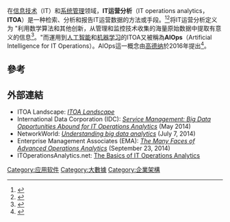 {{NoteTA
|G1=IT
|T=zh-cn:IT運營分析;zh-tw:IT營運分析;
|1=zh-cn:运营;zh-tw:營運;}}
{{Orphan|time=2021-03-15T23:56:00+00:00}}
在[[信息技术|信息技术]]（IT）和[[系统管理|系统管理]]领域，'''IT运营分析'''（IT operations analytics，'''ITOA'''）是一种检索、分析和报告IT运营数据的方法或手段。<ref name="DataJournal">{{cite web|title=The Time Has Come: Analytics Delivers for IT Operations|url=http://www.datacenterjournal.com/it/time-analytics-delivers-operations/|publisher=Data Center Journal|accessdate=2013-02-18|archive-url=https://web.archive.org/web/20130224072609/http://www.datacenterjournal.com/it/time-analytics-delivers-operations/|archive-date=2013-02-24|url-status=dead}}</ref><ref name="Fletcher">{{citation|last=Fletcher|first=Colin|title=Apply IT Operations Analytics to Broader Datasets for Greater Business Insight|url=http://www.gartner.com/document/2778217|date=2014-06-24|access-date=2015-09-29}}</ref>{{link-en|Forrester Research}}将IT运营分析定义为 "利用数学算法和其他创新，从管理和监控技术收集的海量原始数据中提取有意义的信息<ref>{{cite web|title=Turn Big Data Inward With IT Analytics|url=https://www.forrester.com/Turn+Big+Data+Inward+With+IT+Analytics/fulltext/-/E-RES75501?objectid=RES75501|publisher=Forrester Research|accessdate=2012-12-05|archive-date=2014-11-13|archive-url=https://web.archive.org/web/20141113145009/https://www.forrester.com/Turn+Big+Data+Inward+With+IT+Analytics/fulltext/-/E-RES75501?objectid=RES75501}}</ref>。"而運用到[[人工智能|人工智能]]和[[机器学习|机器学习]]的ITOA又被稱為'''AIOps'''（Artificial Intelligence for IT Operations）。AIOps這一概念由[[高德纳|高德纳]]於2016年提出<ref>{{Cite web|url=https://diginomica.com/moogsoft-ceo-phil-tee-aiops-and-service-assurance-age-digital-transformation|title=AIOps and service assurance in the age of digital transformation|publisher=Diginomica|author=Jerry Bowles|date=2020-01-28|access-date=2021-03-15|archive-date=2021-04-24|archive-url=https://web.archive.org/web/20210424131444/https://diginomica.com/moogsoft-ceo-phil-tee-aiops-and-service-assurance-age-digital-transformation}}</ref>。

== 參考 ==
{{Reflist}}

==外部連結==
* ITOA Landscape: ''[http://www.itoa-landscape.org ITOA Landscape] {{Wayback|url=http://www.itoa-landscape.org/ |date=20210301133719 }}'' 
* International Data Corporation (IDC): ''[https://web.archive.org/web/20160919104721/http://www.idc.com/getdoc.jsp?containerId=248847 Service Management: Big Data Opportunities Abound for IT Operations Analytics]'' (May 2014)
* NetworkWorld: ''[http://www.networkworld.com/article/2451067/big-data-business-intelligence/it-operations-analytics-itoa-provides-real-time-monitoring-of-large.html Understanding big data analytics] {{Wayback|url=http://www.networkworld.com/article/2451067/big-data-business-intelligence/it-operations-analytics-itoa-provides-real-time-monitoring-of-large.html |date=20180519133305 }}'' (July 7, 2014)
* Enterprise Management Associates (EMA): ''[http://www.enterprisemanagement.com/research/asset.php/2803/EMA-Research-Report:-The-Many-Faces-of-Advanced-Operations-Analytics The Many Faces of Advanced Operations Analytics] {{Wayback|url=http://www.enterprisemanagement.com/research/asset.php/2803/EMA-Research-Report:-The-Many-Faces-of-Advanced-Operations-Analytics |date=20190306104919 }}'' (September 23, 2014)
* ITOperationsAnalytics.net: [http://www.itoperationsanalytics.net/ The Basics of IT Operations Analytics] {{Wayback|url=http://www.itoperationsanalytics.net/ |date=20210123022032 }}

[[Category:应用软件|Category:应用软件]]
[[Category:大數據|Category:大數據]]
[[Category:企業架構|Category:企業架構]]